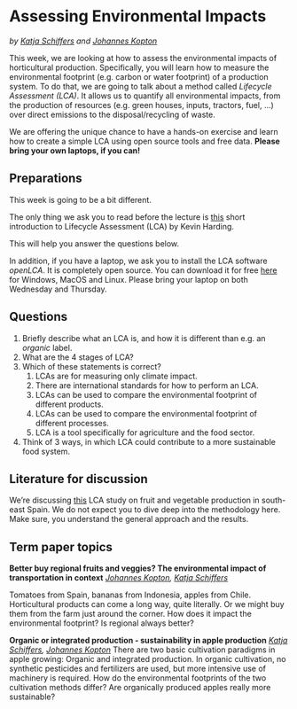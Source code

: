 # Assessing Environmental Impacts
*by [Katja Schiffers](https://www.gartenbauwissenschaften.uni-bonn.de/en/staff/katja-schiffers) and [Johannes Kopton](https://www.gartenbauwissenschaften.uni-bonn.de/en/staff/johannes-kopton)*

This week, we are looking at how to assess the environmental impacts of horticultural production. Specifically, you will learn how to measure the environmental footprint (e.g. carbon or water footprint) of a production system. To do that, we are going to talk about a method called *Lifecycle Assessment (LCA)*. It allows us to quantify all environmental impacts, from the production of resources (e.g. green houses, inputs, tractors, fuel, ...) over direct emissions to the disposal/recycling of waste.

We are offering the unique chance to have a hands-on exercise and learn how to create a simple LCA using open source tools and free data. **Please bring your own laptops, if you can!**

## Preparations

This week is going to be a bit different.

The only thing we ask you to read before the lecture is
[this](https://www.researchgate.net/profile/Kevin-Harding/publication/263543571_An_Introduction_to_Life_Cycle_Assessment_LCA/links/02e7e53b34ffac4fbb000000/An-Introduction-to-Life-Cycle-Assessment-LCA.pdf) short introduction to Lifecycle Assessment (LCA) by Kevin Harding.

This will help you answer the questions below.

In addition, if you have a laptop, we ask you to install the LCA software *openLCA*. It is completely open source. You can download it for free [here](https://www.openlca.org/download/) for Windows, MacOS and Linux. Please bring your laptop on both Wednesday and Thursday.

## Questions

1. Briefly describe what an LCA is, and how it is different than e.g. an *organic* label.
2. What are the 4 stages of LCA?
3. Which of these statements is correct?
    1. LCAs are for measuring only climate impact.
    2. There are international standards for how to perform an LCA.
    3. LCAs can be used to compare the environmental footprint of different products.
    4. LCAs can be used to compare the environmental footprint of different processes.
    5. LCA is a tool specifically for agriculture and the food sector.
4. Think of 3 ways, in which LCA could contribute to a more sustainable food system.

## Literature for discussion

We're discussing [this](https://www.sciencedirect.com/science/article/pii/S0959652620317030) LCA study on fruit and vegetable production in south-east Spain. We do not expect you to dive deep into the methodology here. Make sure, you understand the general approach and the results.


## Term paper topics

**Better buy regional fruits and veggies? The environmental impact of transportation in context**
*[Johannes Kopton](https://www.gartenbauwissenschaften.uni-bonn.de/en/staff/johannes-kopton), [Katja Schiffers](https://www.gartenbauwissenschaften.uni-bonn.de/en/staff/katja-schiffers)*

Tomatoes from Spain, bananas from Indonesia, apples from Chile. Horticultural products can come a long way, quite literally. Or we might buy them from the farm just around the corner. How does it impact the environmental footprint? Is regional always better?

**Organic or integrated production - sustainability in apple production**
*[Katja Schiffers](https://www.gartenbauwissenschaften.uni-bonn.de/en/staff/katja-schiffers), [Johannes Kopton](https://www.gartenbauwissenschaften.uni-bonn.de/en/staff/johannes-kopton)*
There are two basic cultivation paradigms in apple growing: Organic and integrated production. In organic cultivation, no synthetic pesticides and fertilizers are used, but more intensive use of machinery is required. How do the environmental footprints of the two cultivation methods differ? Are organically produced apples really more sustainable?
